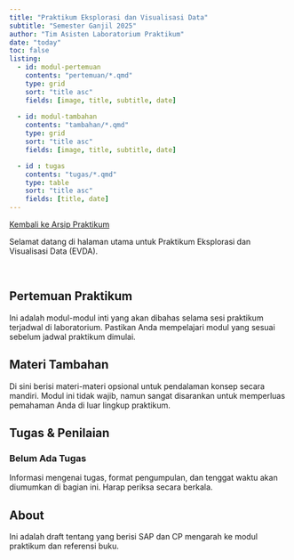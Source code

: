 ```yaml
---
title: "Praktikum Eksplorasi dan Visualisasi Data"
subtitle: "Semester Ganjil 2025"
author: "Tim Asisten Laboratorium Praktikum"
date: "today"
toc: false
listing:
  - id: modul-pertemuan
    contents: "pertemuan/*.qmd"
    type: grid
    sort: "title asc"
    fields: [image, title, subtitle, date]
    
  - id: modul-tambahan
    contents: "tambahan/*.qmd"
    type: grid
    sort: "title asc"
    fields: [image, title, subtitle, date]

  - id : tugas
    contents: "tugas/*.qmd"
    type: table
    sort: "title asc"
    fields: [title, date]
---
```


<a href="../../../../semuahalaman/praktikum.qmd" class="btn btn-outline-primary mb-4">
<i class="fa-solid fa-arrow-left"></i> Kembali ke Arsip Praktikum 
</a>

:::{.justify}
Selamat datang di halaman utama untuk Praktikum Eksplorasi dan Visualisasi Data (EVDA).
:::

<br>

::: {.panel-tabset}

## Pertemuan Praktikum

Ini adalah modul-modul inti yang akan dibahas selama sesi praktikum terjadwal di laboratorium. Pastikan Anda mempelajari modul yang sesuai sebelum jadwal praktikum dimulai.

:::{#modul-pertemuan}
:::

## Materi Tambahan

Di sini berisi materi-materi opsional untuk pendalaman konsep secara mandiri. Modul ini tidak wajib, namun sangat disarankan untuk memperluas pemahaman Anda di luar lingkup praktikum.

:::{#modul-tambahan}
:::

## Tugas & Penilaian

::: {#tugas}

::: {.callout-warning}
### Belum Ada Tugas
Informasi mengenai tugas, format pengumpulan, dan tenggat waktu akan diumumkan di bagian ini. Harap periksa secara berkala.
:::

:::

## About

Ini adalah draft tentang yang berisi SAP dan CP mengarah ke modul praktikum dan referensi buku.


:::